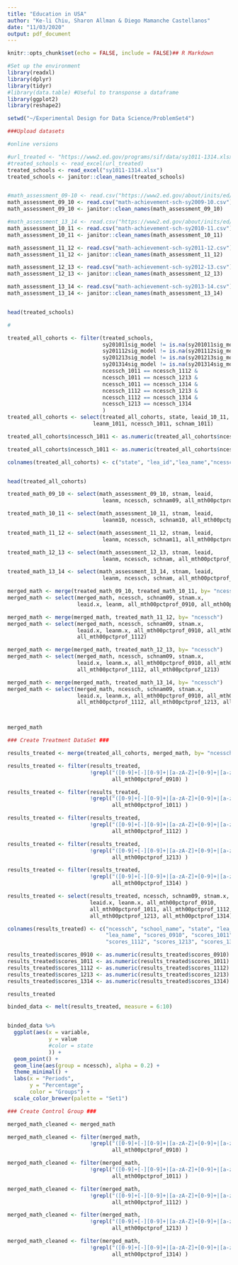 ---
title: "Education in USA"
author: "Ke-li Chiu, Sharon Allman & Diego Mamanche Castellanos"
date: "11/03/2020"
output: pdf_document
---

```{r setup, include=FALSE}
knitr::opts_chunk$set(echo = FALSE, include = FALSE)## R Markdown
```

```{r}
#Set up the environment
library(readxl)
library(dplyr)
library(tidyr)
#library(data.table) #Useful to transponse a dataframe
library(ggplot2)
library(reshape2)

setwd("~/Experimental Design for Data Science/ProblemSet4")

```

```{r}
###Upload datasets

#online versions

#url_treated <- "https://www2.ed.gov/programs/sif/data/sy1011-1314.xlsx"
#treated_schools <- read_excel(url_treated)
treated_schools <- read_excel("sy1011-1314.xlsx")
treated_schools <- janitor::clean_names(treated_schools)


#math_assessment_09-10 <- read.csv("https://www2.ed.gov/about/inits/ed/edfacts/data-files/math-achievement-sch-sy2009-10.csv")
math_assessment_09_10 <- read.csv("math-achievement-sch-sy2009-10.csv")
math_assessment_09_10 <- janitor::clean_names(math_assessment_09_10)

#math_assessment_13_14 <- read.csv("https://www2.ed.gov/about/inits/ed/edfacts/data-files/math-achievement-sch-sy2013-14.csv")
math_assessment_10_11 <- read.csv("math-achievement-sch-sy2010-11.csv")
math_assessment_10_11 <- janitor::clean_names(math_assessment_10_11)

math_assessment_11_12 <- read.csv("math-achievement-sch-sy2011-12.csv")
math_assessment_11_12 <- janitor::clean_names(math_assessment_11_12)

math_assessment_12_13 <- read.csv("math-achievement-sch-sy2012-13.csv")
math_assessment_12_13 <- janitor::clean_names(math_assessment_12_13)

math_assessment_13_14 <- read.csv("math-achievement-sch-sy2013-14.csv")
math_assessment_13_14 <- janitor::clean_names(math_assessment_13_14)


head(treated_schools)
```

```{r}
#

treated_all_cohorts <- filter(treated_schools, 
                              sy201011sig_model != is.na(sy201011sig_model) &
                              sy201112sig_model != is.na(sy201112sig_model) &
                              sy201213sig_model != is.na(sy201213sig_model) &
                              sy201314sig_model != is.na(sy201314sig_model) &
                              ncessch_1011 == ncessch_1112 &
                              ncessch_1011 == ncessch_1213 &
                              ncessch_1011 == ncessch_1314 &
                              ncessch_1112 == ncessch_1213 &
                              ncessch_1112 == ncessch_1314 &
                              ncessch_1213 == ncessch_1314
                              )
treated_all_cohorts <- select(treated_all_cohorts, state, leaid_10_11, 
                           leanm_1011, ncessch_1011, schnam_1011)

treated_all_cohorts$ncessch_1011 <- as.numeric(treated_all_cohorts$ncessch_1011)

treated_all_cohorts$ncessch_1011 <- as.numeric(treated_all_cohorts$ncessch_1011)

colnames(treated_all_cohorts) <- c("state", "lea_id","lea_name","ncessch","school_name")


head(treated_all_cohorts)
```
```{r}
treated_math_09_10 <- select(math_assessment_09_10, stnam, leaid, 
                              leanm, ncessch, schnam09, all_mth00pctprof_0910)

treated_math_10_11 <- select(math_assessment_10_11, stnam, leaid, 
                              leanm10, ncessch, schnam10, all_mth00pctprof_1011)

treated_math_11_12 <- select(math_assessment_11_12, stnam, leaid, 
                              leanm, ncessch, schnam11, all_mth00pctprof_1112)

treated_math_12_13 <- select(math_assessment_12_13, stnam, leaid, 
                              leanm, ncessch, schnam, all_mth00pctprof_1213)

treated_math_13_14 <- select(math_assessment_13_14, stnam, leaid, 
                              leanm, ncessch, schnam, all_mth00pctprof_1314)

merged_math <- merge(treated_math_09_10, treated_math_10_11, by= "ncessch")
merged_math <- select(merged_math, ncessch, schnam09, stnam.x, 
                      leaid.x, leanm, all_mth00pctprof_0910, all_mth00pctprof_1011)

merged_math <- merge(merged_math, treated_math_11_12, by= "ncessch")
merged_math <- select(merged_math, ncessch, schnam09, stnam.x, 
                      leaid.x, leanm.x, all_mth00pctprof_0910, all_mth00pctprof_1011,
                      all_mth00pctprof_1112)

merged_math <- merge(merged_math, treated_math_12_13, by= "ncessch")
merged_math <- select(merged_math, ncessch, schnam09, stnam.x, 
                      leaid.x, leanm.x, all_mth00pctprof_0910, all_mth00pctprof_1011,
                      all_mth00pctprof_1112, all_mth00pctprof_1213)

merged_math <- merge(merged_math, treated_math_13_14, by= "ncessch")
merged_math <- select(merged_math, ncessch, schnam09, stnam.x, 
                      leaid.x, leanm.x, all_mth00pctprof_0910, all_mth00pctprof_1011,
                      all_mth00pctprof_1112, all_mth00pctprof_1213, all_mth00pctprof_1314)



merged_math
```
```{r}
### Create Treatment DataSet ###

results_treated <- merge(treated_all_cohorts, merged_math, by= "ncessch")

results_treated <- filter(results_treated,
                          !grepl("([0-9]+[-][0-9]+|[a-zA-Z]+[0-9]+|[a-zA-z]+)",
                                 all_mth00pctprof_0910) )

results_treated <- filter(results_treated, 
                          !grepl("([0-9]+[-][0-9]+|[a-zA-Z]+[0-9]+|[a-zA-z]+)",
                                 all_mth00pctprof_1011) )

results_treated <- filter(results_treated, 
                          !grepl("([0-9]+[-][0-9]+|[a-zA-Z]+[0-9]+|[a-zA-z]+)",
                                 all_mth00pctprof_1112) )

results_treated <- filter(results_treated, 
                          !grepl("([0-9]+[-][0-9]+|[a-zA-Z]+[0-9]+|[a-zA-z]+)",
                                 all_mth00pctprof_1213) )

results_treated <- filter(results_treated, 
                          !grepl("([0-9]+[-][0-9]+|[a-zA-Z]+[0-9]+|[a-zA-z]+)",
                                 all_mth00pctprof_1314) )

results_treated <- select(results_treated, ncessch, schnam09, stnam.x, 
                          leaid.x, leanm.x, all_mth00pctprof_0910, 
                          all_mth00pctprof_1011, all_mth00pctprof_1112,
                          all_mth00pctprof_1213, all_mth00pctprof_1314)

colnames(results_treated) <- c("ncessch", "school_name", "state", "lea_id",
                               "lea_name", "scores_0910", "scores_1011",
                               "scores_1112", "scores_1213", "scores_1314")

results_treated$scores_0910 <- as.numeric(results_treated$scores_0910)
results_treated$scores_1011 <- as.numeric(results_treated$scores_1011)
results_treated$scores_1112 <- as.numeric(results_treated$scores_1112)
results_treated$scores_1213 <- as.numeric(results_treated$scores_1213)
results_treated$scores_1314 <- as.numeric(results_treated$scores_1314)

results_treated

```
```{r include=TRUE}
binded_data <- melt(results_treated, measure = 6:10)


binded_data %>% 
  ggplot(aes(x = variable,
             y = value
             #color = state
             )) +
  geom_point() +
  geom_line(aes(group = ncessch), alpha = 0.2) +
  theme_minimal() +
  labs(x = "Periods",
       y = "Percentage",
       color = "Groups") +
  scale_color_brewer(palette = "Set1")


```



```{r}
### Create Control Group ###

merged_math_cleaned <- merged_math

merged_math_cleaned <- filter(merged_math,
                          !grepl("([0-9]+[-][0-9]+|[a-zA-Z]+[0-9]+|[a-zA-z]+)",
                                 all_mth00pctprof_0910) )

merged_math_cleaned <- filter(merged_math, 
                          !grepl("([0-9]+[-][0-9]+|[a-zA-Z]+[0-9]+|[a-zA-z]+)",
                                 all_mth00pctprof_1011) )

merged_math_cleaned <- filter(merged_math, 
                          !grepl("([0-9]+[-][0-9]+|[a-zA-Z]+[0-9]+|[a-zA-z]+)",
                                 all_mth00pctprof_1112) )

merged_math_cleaned <- filter(merged_math, 
                          !grepl("([0-9]+[-][0-9]+|[a-zA-Z]+[0-9]+|[a-zA-z]+)",
                                 all_mth00pctprof_1213) )

merged_math_cleaned <- filter(merged_math, 
                          !grepl("([0-9]+[-][0-9]+|[a-zA-Z]+[0-9]+|[a-zA-z]+)",
                                 all_mth00pctprof_1314) )
```
